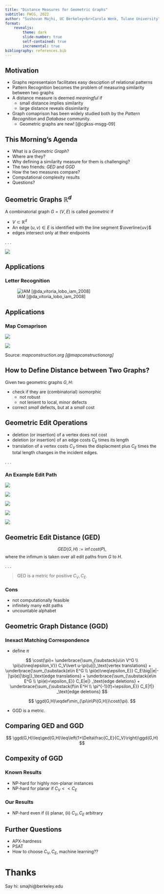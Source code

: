 ```yaml
---
title: "Distance Measures for Geometric Graphs"
subtitle: FWCG, 2022
author: "Sushovan Majhi, UC Berkeley<br>Carola Wenk, Tulane University"
format: 
    revealjs:
        theme: dark
        slide-number: true
        self-contained: true
        incremental: true
bibliography: references.bib
---
```


## Motivation

- Graphs representaion facilitates easy desciption of relational patterns
- Pattern Recognition becomes the problem of measuring similarity between two
graphs
- A distance measure is deemed *meaningful* if
    - small distance implies similarity
    - large distance reveals dissimilarity

- Graph comaprison has been widely studied both by the *Pattern Recognition* and *Database* community.
    - Geometric graphs are new! [@cgkss-msgg-09]


## This Morning's Agenda
- What is a *Geometric Graph*?
- Where are they?
- Why defining a similarity measure for them is challenging?
- The two friends: *GED* and *GGD*
- How the two measures compare?
- Computational complexity results
- Questions?

## Geometric Graphs $\mathbb{R}^d$
A combinatorial graph $G=(V,E)$ is called *geometric* if  

- $V\subset\mathbb{R}^d$  
- An edge $(u,v)\in E$ is identified with the line segment $\overline{uv}$ 
- edges intersect only at their endpoints

. . .

![](geometric.svg){fig-align="center"}

## Applications

### Letter Recognition 
![IAM [@da_vitoria_lobo_iam_2008]](sample.png)

## Applications
### Map Comaprison

::: {layout-ncol=2}

![](mahmuda.jpg)

![](sophia.jpg)

:::
Source: *mapconstruction.org [@mapconstructionorg]*

## How to Define Distance between Two Graphs?
Given two geometric graphs $G, H$:

- check if they are (combinatorial) isomorphic
    - not robust
    - not lenient to local, minor defects
- correct *small* defects, but at a *small* cost

## Geometric Edit Operations

- deletion (or insertion) of a vertex does not cost
- deletion (or insertion) of an edge costs $C_E$ times its length
- translation of a vertex costs $C_V$ times the displacment plus $C_E$ times
the total length changes in the incident edges.

. . . 

### An Example Edit Path
::: {layout-ncol=5}

![](0.png)

![](1.png)

![](2.png)

![](3.png)

![](4.png)

:::

## Geometric Edit Distance (GED)
$$GED(G,H):=\inf cost(P),$$
where the infimum is taken over all edit paths from $G$ to $H$.

. . . 

> GED is a metric for positive $C_V, C_E$.

### Cons
- not computationally feasible
- infinitely many edit paths
- uncountable alphabet

## Geometric Graph Distance (GGD)

### Inexact Matching Correspondence
- define $\pi$

$$
    \cost(\pi)= 
    \underbrace{\sum_{\substack{u\in V^G \\ \pi(u)\neq\epsilon_V}} 
    C_V\lvert u-\pi(u)|}_\text{vertex translations} + 
    \underbrace{\sum_{\substack{e\in E^G \\ \pi(e)\neq\epsilon_E}} 
    C_E\big||e|-|\pi(e)|\big|}_\text{edge translations} + 
    \underbrace{\sum_{\substack{e\in E^G \\ \pi(e)=\epsilon_E}} C_E|e|}
    _\text{edge deletions} + 
    \underbrace{\sum_{\substack{f\in E^H \\ \pi^{-1}(f)=\epsilon_E}} C_E|f|}
    _\text{edge deletions}
$$

$$
\ggd(G,H)\eqdef\min_{\pi\in\Pi(G,H)}\cost(\pi).
$$

- GGD is a metric.

## Comparing GED and GGD
$$
\ggd(G,H)\leq\ged(G,H)\leq\left(1+\Delta\frac{C_E}{C_V}\right)\ggd(G,H)
$$

## Compexity of GGD

### Known Results
- NP-hard for highly non-planar instances
- NP-hard for planar if $C_V<<C_E$

### Our Results
- NP-hard even if (i) planar, (ii) $C_V,C_E$ arbitrary

## Further Questions
- APX-hardness
- PSAT
- How to choose $C_V, C_E$, machine learning??

# Thanks
Say hi: smajhi@berkeley.edu